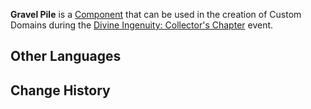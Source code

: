 {{About|the component in [[Divine Ingenuity: Collector's Chapter]]|gravel piles in the open world|Small Rock Pile}}
{{Component Infobox
|id          = 3016
|image       = Item Gravel Pile.png
|load        = 5
|event       = Divine Ingenuity: Collector's Chapter
|description = An artificed pile of gravel. Can be destroyed.
|placement   = Placeable Only on Ground
|category    = Mechanisms
|size        = 2 × 2 × 2
|limit       = 20
}}
'''Gravel Pile''' is a [[Component]] that can be used in the creation of Custom Domains during the [[Divine Ingenuity/2023-06-08|Divine Ingenuity: Collector's Chapter]] event.

==Other Languages==
{{Other Languages|default_hidden=1
|en      = Gravel Pile
|zhs     = 石砾堆
|zhs_rm  = Shílì Duī
|zht     = 石礫堆
|zht_rm  = Shílì Duī
|ja      = 瓦礫
|ja_rm   = Gareki
|ko      = 자갈더미
|es      = Pila de piedras
|fr      = Tas de graviers
|ru      = Куча гравия
|th      = กองกรวด
|th_rm   = 
|vi      = Đống Đá
|de      = Kieshaufen
|id      = Tumpukan Batu
|pt      = Pilha de Pedras
|tr      = Çakıl Yığını
|it      = Mucchio di ghiaia
}}

==Change History==
{{Change History|3.7}}